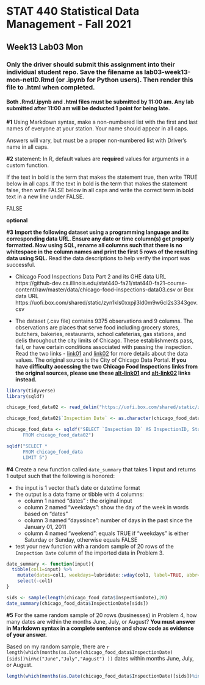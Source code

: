 # STAT 440 Statistical Data Management - Fall 2021
## Week13 Lab03 Mon
### Only the driver should submit this assignment into their individual student repo. Save the filename as lab03-week13-mon-netID.Rmd (or .ipynb for Python users). Then render this file to .html when completed. 
#### Both .Rmd/.ipynb and .html files must be submitted by 11:00 am. Any lab submitted after 11:00 am will be deducted 1 point for being late.

**#1** Using Markdown syntax, make a non-numbered list with the first and last names of everyone at your station. Your name should appear in all caps.

Answers will vary, but must be a proper non-numbered list with Driver's name in all caps.

**#2** statement: In R, default values are **required** values for arguments in a custom function.

If the text in bold is the term that makes the statement true, then write TRUE below in all caps. If the text in bold is the term that makes the statement false, then write FALSE below in all caps and write the correct term in bold text in a new line under FALSE.

FALSE

**optional**

**#3** **Import the following dataset using a programming language and its corresponding data URL. Ensure any date or time column(s) get properly formatted. Now using SQL, rename all columns such that there is no whitespace in the column names and print the first 5 rows of the resulting data using SQL.** Read the data descriptions to help verify the import was successful.

- Chicago Food Inspections Data Part 2 and its GHE data URL https://github-dev.cs.illinois.edu/stat440-fa21/stat440-fa21-course-content/raw/master/data/chicago-food-inspections-data03.csv or Box data URL https://uofi.box.com/shared/static/zyn1kls0xxpjl3ld0m9w6cl2s3343gov.csv

- The dataset (.csv file) contains 9375 observations and 9 columns. The observations are places that serve food including grocery stores, butchers, bakeries, restaurants, school cafeterias, gas stations, and delis throughout the city limits of Chicago. These establishments pass, fail, or have certain conditions associated with passing the inspection. Read the two links - [link01](https://data.cityofchicago.org/api/assets/BAD5301B-681A-4202-9D25-51B2CAE672FF) and [link02](http://dev.cityofchicago.org/open%20data/data%20portal/2018/06/29/food-violations-changes.html) for more details about the data values. The original source is the City of Chicago Data Portal. **If you have difficulty accessing the two Chicago Food Inspections links from the original sources, please use these  [alt-link01](https://github-dev.cs.illinois.edu/stat440-fa21/stat440-fa21-course-content/raw/master/data/chicago-food-data-key01.pdf) and [alt-link02](https://github-dev.cs.illinois.edu/stat440-fa21/stat440-fa21-course-content/raw/master/data/chicago-food-data-key02.pdf) links instead.**

```r
library(tidyverse)
library(sqldf)

chicago_food_data02 <- read_delim("https://uofi.box.com/shared/static/zyn1kls0xxpjl3ld0m9w6cl2s3343gov.csv", col_types = cols(`Inspection Date` = col_date(format = "%m/%d/%Y")), delim="\t")

chicago_food_data02$`Inspection Date` <- as.character(chicago_food_data02$`Inspection Date`)

chicago_food_data <- sqldf("SELECT `Inspection ID` AS InspectionID, State, Zip, `Inspection Date` AS InspectionDate, `Inspection Type` AS InspectionType, Results, Violations, Latitude, Longitude
      FROM chicago_food_data02")

sqldf("SELECT *
      FROM chicago_food_data
      LIMIT 5")
```

**#4** Create a new function called `date_summary` that takes 1 input and returns 1 output such that the following is honored:

- the input is 1 vector that's date or datetime format
- the output is a data frame or tibble with 4 columns: 
  - column 1 named "dates" : the original input
  - column 2 named "weekdays": show the day of the week in words based on "dates"
  - column 3 named "dayssince": number of days in the past since the January 01, 2011
  - column 4 named "weekend": equals TRUE if "weekdays" is either Saturday or Sunday, otherwise equals FALSE
- test your new function with a random sample of 20 rows of the `Inspection Date` column of the imported data in Problem 3.

```r
date_summary <- function(input){
  tibble(col1=input) %>%
    mutate(dates=col1, weekdays=lubridate::wday(col1, label=TRUE, abbr=FALSE), dayssince=floor(difftime(col1, '2011-01-01', units="days")), weekend=ifelse(weekdays=="Saturday"|weekdays=="Sunday",TRUE,FALSE)) %>%
    select(-col1)
}

sids <- sample(length(chicago_food_data$InspectionDate),20)
date_summary(chicago_food_data$InspectionDate[sids])
```

**#5** For the same random sample of 20 rows (businesses) in Problem 4, how many dates are within the months June, July, or August? **You must answer in Markdown syntax in a complete sentence and show code as evidence of your answer.**

Based on my random sample, there are `r length(which(months(as.Date(chicago_food_data$InspectionDate)[sids])%in%c("June","July","August") ))` dates within months June, July, or August.

```r
length(which(months(as.Date(chicago_food_data$InspectionDate)[sids])%in%c("June","July","August") ))
```
